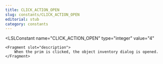 ```yaml
---
title: CLICK_ACTION_OPEN
slug: constants/CLICK_ACTION_OPEN
editorial: stub
category: constants
---
```


<LSLConstant
	name="CLICK_ACTION_OPEN"
	type="integer"
	value="4"
>
	<Fragment slot="description">
		When the prim is clicked, the object inventory dialog is opened.
	</Fragment>
</LSLConstant>
